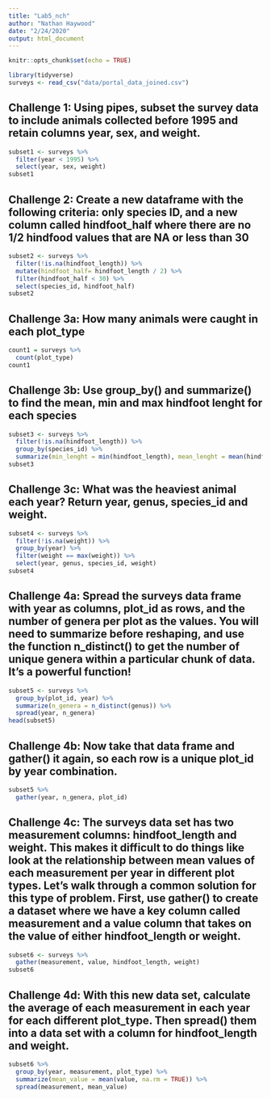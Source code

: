 ```yaml
---
title: "Lab5_nch"
author: "Nathan Haywood"
date: "2/24/2020"
output: html_document
---
```


```r
knitr::opts_chunk$set(echo = TRUE)
```

```r
library(tidyverse)
surveys <- read_csv("data/portal_data_joined.csv")
```

## Challenge 1: Using pipes, subset the survey data to include animals collected before 1995 and retain columns year, sex, and weight.
```r
subset1 <- surveys %>% 
  filter(year < 1995) %>% 
  select(year, sex, weight)
subset1
```

## Challenge 2: Create a new dataframe with the following criteria: only species ID, and a new column called hindfoot_half where there are no 1/2 hindfood values that are NA or less than 30
```r
subset2 <- surveys %>% 
  filter(!is.na(hindfoot_length)) %>% 
  mutate(hindfoot_half= hindfoot_length / 2) %>% 
  filter(hindfoot_half < 30) %>% 
  select(species_id, hindfoot_half)
subset2
```

## Challenge 3a: How many animals were caught in each plot_type
```r
count1 = surveys %>% 
  count(plot_type)
count1
```

## Challenge 3b: Use group_by() and summarize() to find the mean, min and max hindfoot lenght for each species
```r
subset3 <- surveys %>% 
  filter(!is.na(hindfoot_length)) %>%
  group_by(species_id) %>%
  summarize(min_lenght = min(hindfoot_length), mean_lenght = mean(hindfoot_length), max_lenght = max(hindfoot_length), n = n())
subset3
```

## Challenge 3c: What was the heaviest animal each year? Return year, genus, species_id and weight.
```r
subset4 <- surveys %>% 
  filter(!is.na(weight)) %>%
  group_by(year) %>% 
  filter(weight == max(weight)) %>% 
  select(year, genus, species_id, weight)
subset4
```

## Challenge 4a: Spread the surveys data frame with year as columns, plot_id as rows, and the number of genera per plot as the values. You will need to summarize before reshaping, and use the function n_distinct() to get the number of unique genera within a particular chunk of data. It’s a powerful function!
```r
subset5 <- surveys %>%
  group_by(plot_id, year) %>%
  summarize(n_genera = n_distinct(genus)) %>%
  spread(year, n_genera)
head(subset5)
```

## Challenge 4b: Now take that data frame and gather() it again, so each row is a unique plot_id by year combination.
```r
subset5 %>%
  gather(year, n_genera, plot_id)
```

## Challenge 4c: The surveys data set has two measurement columns: hindfoot_length and weight. This makes it difficult to do things like look at the relationship between mean values of each measurement per year in different plot types. Let’s walk through a common solution for this type of problem. First, use gather() to create a dataset where we have a key column called measurement and a value column that takes on the value of either hindfoot_length or weight.
```r
subset6 <- surveys %>%
  gather(measurement, value, hindfoot_length, weight)
subset6
```

## Challenge 4d: With this new data set, calculate the average of each measurement in each year for each different plot_type. Then spread() them into a data set with a column for hindfoot_length and weight.
```r
subset6 %>%
  group_by(year, measurement, plot_type) %>%
  summarize(mean_value = mean(value, na.rm = TRUE)) %>%
  spread(measurement, mean_value)
```
